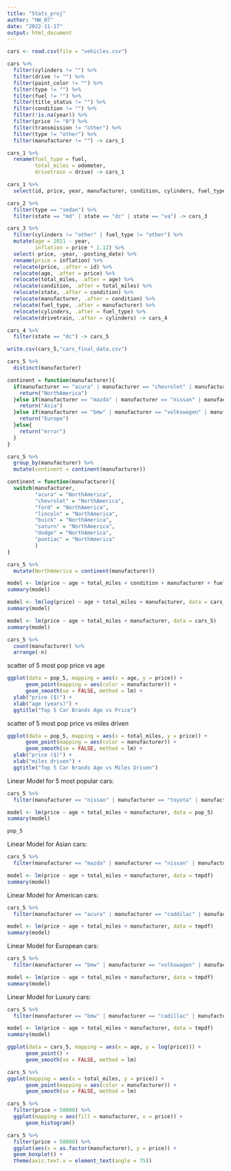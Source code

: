 ---
title: "Stats_proj"
author: "HW_07"
date: "2022-11-17"
output: html_document
---

```{r}
cars <- read.csv(file = "vehicles.csv")
```

```{r}
cars %>% 
  filter(cylinders != "") %>% 
  filter(drive != "") %>% 
  filter(paint_color != "") %>% 
  filter(type != "") %>% 
  filter(fuel != "") %>% 
  filter(title_status != "") %>% 
  filter(condition != "") %>% 
  filter(!is.na(year)) %>% 
  filter(price != "0") %>% 
  filter(transmission != "other") %>% 
  filter(type != "other") %>% 
  filter(manufacturer != "") -> cars_1
```

```{r}
cars_1 %>% 
  rename(fuel_type = fuel,
         total_miles = odometer,
         drivetrain = drive) -> cars_1
```

```{r}
cars_1 %>% 
  select(id, price, year, manufacturer, condition, cylinders, fuel_type, total_miles, transmission, drivetrain, type, state, posting_date, paint_color) -> cars_2
```

```{r}
cars_2 %>% 
  filter(type == "sedan") %>% 
  filter(state == "md" | state == "dc" | state == "va") -> cars_3
```

```{r}
cars_3 %>% 
  filter(cylinders != "other" | fuel_type != "other") %>% 
  mutate(age = 2021 - year,
         inflation = price * 1.12) %>% 
  select(-price, -year, -posting_date) %>% 
  rename(price = inflation) %>% 
  relocate(price, .after = id) %>% 
  relocate(age, .after = price) %>% 
  relocate(total_miles, .after = age) %>% 
  relocate(condition, .after = total_miles) %>% 
  relocate(state, .after = condition) %>% 
  relocate(manufacturer, .after = condition) %>% 
  relocate(fuel_type, .after = manufacturer) %>% 
  relocate(cylinders, .after = fuel_type) %>% 
  relocate(drivetrain, .after = cylinders) -> cars_4
```

```{r}
cars_4 %>% 
  filter(state == "dc") -> cars_5
```

```{r}
write.csv(cars_5,"cars_final_data.csv")
```

```{r}
cars_5 %>% 
  distinct(manufacturer)
```

```{r}
continent = function(manufacturer){
  if(manufacturer == "acura" | manufacturer == "chevrolet" | manufacturer == "ford" | manufacturer == "lincoln" | manufacturer == "buick" | manufacturer == "saturn" | manufacturer == "dodge" | manufacturer == "pontiac"){
    return("NorthAmerica")
  }else if(manufacturer == "mazda" | manufacturer == "nissan" | manufacturer == "toyota" | manufacturer == "infiniti" | manufacturer == "lexus" | manufacturer == "honda" | manufacturer == "honda" | manufacturer == "kia" | manufacturer == "subaru" | manufacturer == "hyundai"){
    return("Asia")
  }else if(manufacturer == "bmw" | manufacturer == "volkswagen" | manufacturer == "audi" | manufacturer == "mercedes-benz" | manufacturer == "volvo" | manufacturer == "jaguar"){
    return("Europe")
  }else{
    return("error")
  }
}

cars_5 %>% 
  group_by(manufacturer) %>% 
  mutate(continent = continent(manufacturer))
```

```{r}
continent = function(manufacturer){
  switch(manufacturer,
         "acura" = "NorthAmerica",
         "chevrolet" = "NorthAmerica",
         "ford" = "NorthAmerica",
         "lincoln" = "NorthAmerica",
         "buick" = "NorthAmerica",
         "saturn" = "NorthAmerica",
         "dodge" = "NorthAmerica",
         "pontiac" = "NorthAmerica"
         )
}

cars_5 %>% 
  mutate(NorthAmerica = continent(manufacturer))
```

```{r}
model <- lm(price ~ age + total_miles + condition + manufacturer + fuel_type + cylinders + drivetrain + transmission + paint_color, data = cars_5)
summary(model)
```

```{r}
model <- lm(log(price) ~ age + total_miles + manufacturer, data = cars_5)
summary(model)
```

```{r}
model <- lm(price ~ age + total_miles + manufacturer, data = cars_5)
summary(model)
```

```{r}
cars_5 %>% 
  count(manufacturer) %>% 
  arrange(-n)
```

scatter of 5 most pop price vs age
```{r}
ggplot(data = pop_5, mapping = aes(x = age, y = price)) +
      geom_point(mapping = aes(color = manufacturer)) +
      geom_smooth(se = FALSE, method = lm) +
  ylab("price ($)") +
  xlab("age (years)") +
  ggtitle("Top 5 Car Brands Age vs Price")
```

scatter of 5 most pop price vs miles driven
```{r}
ggplot(data = pop_5, mapping = aes(x = total_miles, y = price)) +
      geom_point(mapping = aes(color = manufacturer)) +
      geom_smooth(se = FALSE, method = lm) +
  ylab("price ($)") +
  xlab("miles driven") +
  ggtitle("Top 5 Car Brands Age vs Miles Driven")
```

Linear Model for 5 most popular cars:
```{r}
cars_5 %>% 
  filter(manufacturer == "nissan" | manufacturer == "toyota" | manufacturer == "honda" | manufacturer == "bmw" | manufacturer == "ford") -> pop_5

model <- lm(price ~ age + total_miles + manufacturer, data = pop_5)
summary(model)
```

```{r}
pop_5
```

Linear Model for Asian cars:
```{r}
cars_5 %>% 
  filter(manufacturer == "mazda" | manufacturer == "nissan" | manufacturer == "toyota" | manufacturer == "infiniti" | manufacturer == "lexus" | manufacturer == "honda" | manufacturer == "honda" | manufacturer == "kia" | manufacturer == "subaru" | manufacturer == "hyundai") -> tmpdf

model <- lm(price ~ age + total_miles + manufacturer, data = tmpdf)
summary(model)
```

Linear Model for American cars:
```{r}
cars_5 %>% 
  filter(manufacturer == "acura" | manufacturer == "caddilac" | manufacturer == "chevrolet" | manufacturer == "ford" | manufacturer == "lincoln" | manufacturer == "buick" | manufacturer == "saturn" | manufacturer == "dodge" | manufacturer == "pontiac") -> tmpdf

model <- lm(price ~ age + total_miles + manufacturer, data = tmpdf)
summary(model)
```

Linear Model for European cars:
```{r}
cars_5 %>% 
  filter(manufacturer == "bmw" | manufacturer == "volkswagen" | manufacturer == "audi" | manufacturer == "mercedes-benz" | manufacturer == "volvo" | manufacturer == "jaguar") -> tmpdf

model <- lm(price ~ age + total_miles + manufacturer, data = tmpdf)
summary(model)
```

Linear Model for Luxury cars:
```{r}
cars_5 %>% 
  filter(manufacturer == "bmw" | manufacturer == "cadillac" | manufacturer == "audi" | manufacturer == "mercedes-benz" | manufacturer == "volvo" | manufacturer == "jaguar" | manufacturer == "lincoln" | manufacturer == "lexus") -> tmpdf

model <- lm(price ~ age + total_miles + manufacturer, data = tmpdf)
summary(model)
```

```{r}
ggplot(data = cars_5, mapping = aes(x = age, y = log(price))) +
      geom_point() +
      geom_smooth(se = FALSE, method = lm)
```

```{r}
cars_5 %>% 
ggplot(mapping = aes(x = total_miles, y = price)) +
      geom_point(mapping = aes(color = manufacturer)) +
      geom_smooth(se = FALSE, method = lm)
```

```{r}
cars_5 %>% 
  filter(price < 50000) %>% 
  ggplot(mapping = aes(fill = manufacturer, x = price)) +
      geom_histogram() 
```

```{r}
cars_5 %>% 
  filter(price < 50000) %>% 
  ggplot(aes(x = as.factor(manufacturer), y = price)) +
  geom_boxplot() +
  theme(axis.text.x = element_text(angle = 75))
```

